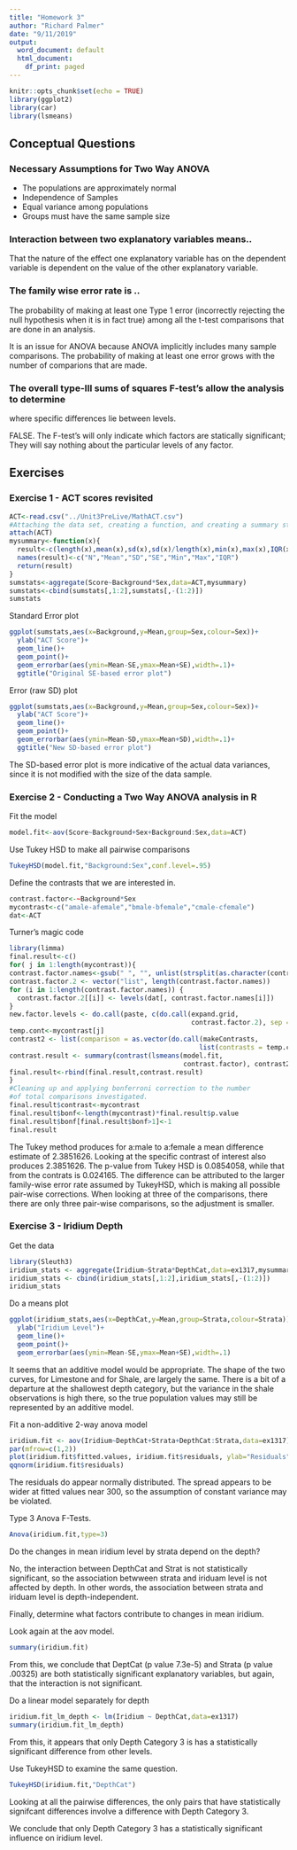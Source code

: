 ```yaml
---
title: "Homework 3"
author: "Richard Palmer"
date: "9/11/2019"
output:
  word_document: default
  html_document:
    df_print: paged
---
```


```r
knitr::opts_chunk$set(echo = TRUE)
library(ggplot2)
library(car)
library(lsmeans)
```

## Conceptual Questions

### Necessary Assumptions for Two Way ANOVA

- The populations are approximately normal
- Independence of Samples
- Equal variance among populations
- Groups must have the same sample size

### Interaction between two explanatory variables means..

That the nature of the effect one explanatory variable has on
the dependent variable is dependent on the value of the other 
explanatory variable.

### The family wise error rate is ..

The probability of making at least one Type 1 error (incorrectly rejecting the null
hypothesis when it is in fact true) among all the t-test comparisons that are 
done in an analysis.

It is an issue for ANOVA because ANOVA implicitly includes many sample comparisons.
The probability of making at least one error grows with the number of 
comparions that are made.

### The overall type-III sums of squares F-test's allow the analysis to determine
where specific differences lie between levels.

FALSE.  The F-test's will only indicate which factors are statically significant;
They will say nothing about the particular levels of any factor.

## Exercises

### Exercise 1 - ACT scores revisited

```r
ACT<-read.csv("../Unit3PreLive/MathACT.csv")
#Attaching the data set, creating a function, and creating a summary stats table.  Note: In line 44 below, you can add other statistics like median, IQR,etc.
attach(ACT)
mysummary<-function(x){
  result<-c(length(x),mean(x),sd(x),sd(x)/length(x),min(x),max(x),IQR(x))
  names(result)<-c("N","Mean","SD","SE","Min","Max","IQR")
  return(result)
}
sumstats<-aggregate(Score~Background*Sex,data=ACT,mysummary)
sumstats<-cbind(sumstats[,1:2],sumstats[,-(1:2)])
sumstats
```

Standard Error plot
```r
ggplot(sumstats,aes(x=Background,y=Mean,group=Sex,colour=Sex))+
  ylab("ACT Score")+
  geom_line()+
  geom_point()+
  geom_errorbar(aes(ymin=Mean-SE,ymax=Mean+SE),width=.1)+
  ggtitle("Original SE-based error plot")
```

Error (raw SD) plot
```r
ggplot(sumstats,aes(x=Background,y=Mean,group=Sex,colour=Sex))+
  ylab("ACT Score")+
  geom_line()+
  geom_point()+
  geom_errorbar(aes(ymin=Mean-SD,ymax=Mean+SD),width=.1)+
  ggtitle("New SD-based error plot")
```

The SD-based error plot is more indicative of the actual data variances,
since it is not modified with the size of the data sample.

### Exercise 2 - Conducting a Two Way ANOVA analysis in R

Fit the model 
```r
model.fit<-aov(Score~Background+Sex+Background:Sex,data=ACT)
```

Use Tukey HSD to make all pairwise comparisons
```r
TukeyHSD(model.fit,"Background:Sex",conf.level=.95)
```

Define the contrasts that we are interested in.
```r
contrast.factor<-~Background*Sex
mycontrast<-c("amale-afemale","bmale-bfemale","cmale-cfemale")
dat<-ACT
```

Turner's magic code
```r
library(limma)
final.result<-c()
for( j in 1:length(mycontrast)){
contrast.factor.names<-gsub(" ", "", unlist(strsplit(as.character(contrast.factor),split = "*", fixed = T))[-1])
contrast.factor.2 <- vector("list", length(contrast.factor.names))
for (i in 1:length(contrast.factor.names)) {
  contrast.factor.2[[i]] <- levels(dat[, contrast.factor.names[i]])
}
new.factor.levels <- do.call(paste, c(do.call(expand.grid, 
                                              contrast.factor.2), sep = ""))
temp.cont<-mycontrast[j]
contrast2 <- list(comparison = as.vector(do.call(makeContrasts, 
                                                list(contrasts = temp.cont, levels = new.factor.levels))))
contrast.result <- summary(contrast(lsmeans(model.fit, 
                                            contrast.factor), contrast2, by = NULL))
final.result<-rbind(final.result,contrast.result)
}
#Cleaning up and applying bonferroni correction to the number
#of total comparisons investigated.
final.result$contrast<-mycontrast
final.result$bonf<-length(mycontrast)*final.result$p.value
final.result$bonf[final.result$bonf>1]<-1
final.result

```

The Tukey method produces for a:male to a:female a mean difference
estimate of 2.3851626.  Looking at the specific contrast of interest
also produces 2.3851626.  The p-value from Tukey HSD is 0.0854058,
while that from the contrats is 0.024165.  The difference can be
attributed to the larger family-wise error rate assumed by TukeyHSD,
which is making all possible pair-wise corrections.  When looking 
at three of the comparisons, there there are only three pair-wise
comparisons, so the adjustment is smaller.

### Exercise 3 - Iridium Depth

Get the data
```r
library(Sleuth3)
iridium_stats <- aggregate(Iridium~Strata*DepthCat,data=ex1317,mysummary)
iridium_stats <- cbind(iridium_stats[,1:2],iridium_stats[,-(1:2)])
iridium_stats
```

Do a means plot
```r
ggplot(iridium_stats,aes(x=DepthCat,y=Mean,group=Strata,colour=Strata))+
  ylab("Iridium Level")+
  geom_line()+
  geom_point()+
  geom_errorbar(aes(ymin=Mean-SE,ymax=Mean+SE),width=.1)
```

It seems that an additive model would be appropriate.  The shape of the two
curves, for Limestone and for Shale, are largely the same.  There is a bit of
a departure at the shallowest depth category, but the variance in the shale
observations is high there, so the true population values may still be represented
by an additive model.  

Fit a non-additive 2-way anova model
```r
iridium.fit <- aov(Iridium~DepthCat+Strata+DepthCat:Strata,data=ex1317)
par(mfrow=c(1,2))
plot(iridium.fit$fitted.values, iridium.fit$residuals, ylab="Residuals",xlab="Fitted")
qqnorm(iridium.fit$residuals)
```

The residuals do appear normally distributed.  The spread appears to be wider at fitted 
values near 300, so the assumption of constant variance may be violated.

Type 3 Anova F-Tests.

```r
Anova(iridium.fit,type=3)
```

Do the changes in mean iridium level by strata depend on the depth?

No, the interaction between DepthCat and Strat is not statistically 
significant, so the association betwween strata and iriduam level is
not affected by depth.  In other words, the association between
strata and iriduam level is depth-independent.

Finally, determine what factors contribute to changes in mean iridium.

Look again at the aov model.
```r
summary(iridium.fit)
```

From this, we conclude that DeptCat (p value 7.3e-5) and Strata (p value .00325)
are both statistically significant explanatory variables, but again, that the 
interaction is not significant.

Do a linear model separately for depth 
```r
iridium.fit_lm_depth <- lm(Iridium ~ DepthCat,data=ex1317)
summary(iridium.fit_lm_depth)

```

From this, it appears that only Depth Category 3 is
has a statistically significant difference from other 
levels.

Use TukeyHSD to examine the same question.

```r
TukeyHSD(iridium.fit,"DepthCat")
```

Looking at all the pairwise differences, the only
pairs that have statistically signifcant differences
involve a difference with Depth Category 3.

We conclude that only Depth Category 3 has a 
statistically significant influence on iridium level.
